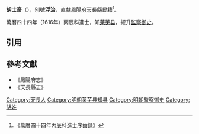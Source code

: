 '''胡士奇'''（{{bd|?||?|}}），别號'''浮治'''，[[直隸|直隸]][[鳳陽府|鳳陽府]][[天長縣|天長縣]]民籍<ref>《萬曆四十四年丙辰科進士序齒録》</ref>。

萬曆四十四年（1616年）丙辰科進士，知[[莱芜县|莱芜县]]，擢升[[監察御史|監察御史]]。

==引用==
{{reflist}}

==參考文獻==
*《鳳陽府志》
*《天長縣志》

{{萬曆四十四年丙辰科殿試金榜}}
{{DEFAULTSORT:Hu胡}}
[[Category:天長人|Category:天長人]]
[[Category:明朝莱芜县知县|Category:明朝莱芜县知县]]
[[Category:明朝監察御史|Category:明朝監察御史]]
[[Category:胡姓|Category:胡姓]]